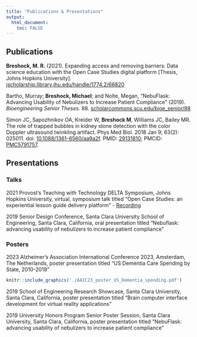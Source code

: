 ```yaml
---
title: "Publications & Presentations"
output: 
  html_document:
    toc: FALSE
---
```


## **Publications**

**Breshock, M. R.** (2021). Expanding access and removing barriers: Data science education with the Open Case Studies digital platform [Thesis, Johns Hopkins University]. [jscholarship.library.jhu.edu/handle/1774.2/66820](https://jscholarship.library.jhu.edu/handle/1774.2/66820)

Bartho, Murray; **Breshock, Michael**; and Nolte, Megan, "NebuFlask: Advancing Usability of Nebulizers to Increase Patient Compliance" (2019). *Bioengineering Senior Theses*. 88. [scholarcommons.scu.edu/bioe_senior/88](https://scholarcommons.scu.edu/bioe_senior/88)

Simon JC, Sapozhnikov OA, Kreider W, **Breshock M**, Williams JC, Bailey MR. The role of trapped bubbles in kidney stone detection with the color Doppler ultrasound twinkling artifact. Phys Med Biol. 2018 Jan 9; 63(2): 025011. doi: [10.1088/1361-6560/aa9a2f](https://iopscience.iop.org/article/10.1088/1361-6560/aa9a2f). PMID: [29131810](https://pubmed.ncbi.nlm.nih.gov/29131810/); PMCID: [PMC5791757](https://www.ncbi.nlm.nih.gov/pmc/articles/PMC5791757/).

## **Presentations**

### Talks

2021 Provost’s Teaching with Technology DELTA Symposium, Johns Hopkins University, virtual, symposium talk titled "Open Case Studies: an experiential lesson guide delivery platform" - [Recording](https://jh.hosted.panopto.com/Panopto/Pages/Viewer.aspx?id=ec557885-db08-46f0-b187-ad49015cf513)

2019 Senior Design Conference, Santa Clara University School of Engineering, Santa Clara, California, oral presentation titled "Nebuflask: advancing usability of nebulizers to increase patient compliance"

### Posters

2023 Alzheimer's Association International Conference 2023, Amsterdam, The Netherlands, poster presentation titled "US Dementia Care Spending by State, 2010-2019"

```r
knitr::include_graphics('./AAIC23_poster_US_Dementia_spending.pdf')
```

2019 School of Engineering Research Showcase, Santa Clara University, Santa Clara, California, poster presentation titled "Brain computer interface development for
virtual reality applications"

2019 University Honors Program Senior Poster Session, Santa Clara University, Santa Clara, California, poster presentation titled "NebuFlask: advancing usability of nebulizers to increase patient compliance"



